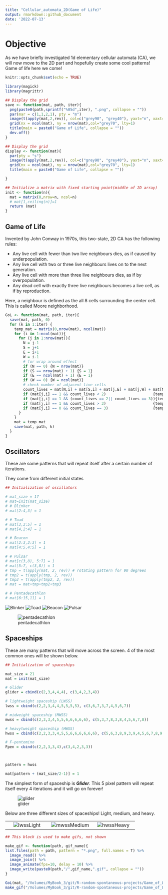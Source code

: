 ```yaml
---
title: "Cellular_automata_2D(Game of Life)"
output: rmarkdown::github_document
date: '2022-07-13'
---
```


# Objective

As we have briefly investigated 1d elementary cellular automata (CA), we will now move to the 2D part and hopefully create some cool patterns! Game of life here we come!


```r
knitr::opts_chunk$set(echo = TRUE)

library(magick)
library(magrittr)
```

```r
## Display the grid
save <- function(mat, path, iter){
  png(paste0(path,sprintf("%05d",iter), ".png", collapse = ""))
  par(mar = c(1,1,2,1), pty = "m") 
  image(t(apply(mat,2,rev)), col=c("grey90", "grey40"), yaxt="n", xaxt="n")
  grid(nx = ncol(mat), ny = nrow(mat),col="grey70", lty=1)
  title(main = paste0("Game of Life", collapse = ""))
  dev.off()
}
```

```r
## Display the grid
display <- function(mat){
  par(pty = "s") 
  image(t(apply(mat,2,rev)), col=c("grey90", "grey40"), yaxt="n", xaxt="n")
  grid(nx = ncol(mat), ny = nrow(mat),col="grey70", lty=1)
  title(main = paste0("Game of Life", collapse = ""))

}
```

```r
## Initialize a matrix with fixed starting point(middle of 2D array)
init <- function(n){
  mat = matrix(0,nrow=n, ncol=n)
  # mat[1,ceiling(n)]=1
  return (mat)
}
```

## Game of Life

Invented by John Conway in 1970s, this two-state, 2D CA has the following rules: 

* Any live cell with fewer than two live neighbours dies, as if caused by underpopulation.
* Any live cell with two or three live neighbours lives on to the next generation.
* Any live cell with more than three live neighbours dies, as if by overpopulation.
* Any dead cell with exactly three live neighbours becomes a live cell, as if by reproduction.


Here, a neighbour is defined as the all 8 cells surrounding the center cell. This is called Moore neighborhood.

```r
GoL <- function(mat, path, iter){
  save(mat, path, 0)
  for (k in 1:iter) {
    temp_mat = matrix(0,nrow(mat), ncol(mat))
    for (i in 1:ncol(mat)){
      for (j in 1:nrow(mat)){
        N = j-1
        S = j+1
        E = i+1
        W = i-1
        # for wrap around effect
        if (N == 0) {N = nrow(mat)}
        if (S == nrow(mat) + 1) {S = 1}
        if (E == ncol(mat) + 1) {E = 1}
        if (W == 0) {W = ncol(mat)}
        # check number of adjacent live cells
        count_lives = mat[N,i] + mat[S,i] + mat[j,E] + mat[j,W] + mat[N,W] + mat[N,E] + mat[S,W] + mat[S,E]
        if (mat[j,i] == 1 && count_lives < 2)                     {temp_mat[j,i] = 0}
        if (mat[j,i] == 1 && (count_lives == 2|| count_lives == 3)){temp_mat[j,i] = 1}
        if (mat[j,i] == 1 && count_lives > 3)                     {temp_mat[j,i] = 0}
        if (mat[j,i] == 0 && count_lives == 3)                    {temp_mat[j,i] = 1}
      }
    }
    mat = temp_mat
    save(mat, path, k)
  }
}
```

## Oscillators

These are some patterns that will repeat itself after a certain number of iterations.

They come from different initial states

```r
## Initialization of oscillators

# mat_size = 17
# mat=init(mat_size)
# # Blinker
# mat[2:4,3] = 1

# # Toad
# mat[3,3:5] = 1 
# mat[4,2:4] = 1

# # Beacon 
# mat[2:3,2:3] = 1
# mat[4:5,4:5] = 1

# # Pulsar
# mat[c(3,8), 5:7] = 1
# mat[5:7, c(3,8)] = 1
# tmp = t(apply(mat, 2, rev)) # rotating pattern for 90 degrees
# tmp2 = t(apply(tmp, 2, rev))
# tmp3 = t(apply(tmp2, 2, rev))
# mat = mat+tmp+tmp2+tmp3

# # Pentadecathlon
# mat[6:15,11] = 1

```

![Blinker](https://media0.giphy.com/media/yRS6RJr9N8JiuzVmna/200w.webp)
![Toad](https://media1.giphy.com/media/NfvVwnUyU6Zg5jWlfA/200w.webp)
![Beacon](https://media4.giphy.com/media/8PcqPIPXbRK50qUef1/200w.webp)
![Pulsar](https://media1.giphy.com/media/jHPa8vcy3zMmnWVhkN/200w.webp)

![pentadecathlon](https://media2.giphy.com/media/nBslXi3zOBM44x6KlJ/giphy.gif?cid=790b7611a378b629621a62794dfacca17024d0212aea497f&rid=giphy.gif&ct=g)

## Spaceships

These are many patterns that will move across the screen. 4 of the most common ones will be shown below.

```r
## Initialization of spaceships

mat_size = 21
mat = init(mat_size)

# Glider
glider = cbind(c(2,3,4,4,4), c(3,4,2,3,4))

# lightweight spaceship (LWSS)
lwss = cbind(c(2,2,3,4,4,5,5,5,5), c(3,6,7,3,7,4,5,6,7))

# midweight spaceship (MWSS)
mwss = cbind(c(2,3,3,4,5,5,6,6,6,6,6), c(5,3,7,8,3,8,4,5,6,7,8))

# heavytweight spaceship (HWSS)
hwss = cbind(c(2,2,3,3,4,5,5,6,6,6,6,6,6), c(5,6,3,8,9,3,9,4,5,6,7,8,9))

# F-pentomino
Fpen = cbind(c(2,2,3,3,4),c(3,4,2,3,3))



pattern = hwss

mat[pattern + (mat_size/2-1)] = 1

```

The simplest form of spaceship is ***Glider***. This 5 pixel pattern will repeat itself every 4 iterations and it will go on forever!

![glider](https://media1.giphy.com/media/Utz2aofGKqNAXk0CZQ/giphy.gif?cid=790b76114e7a8dc5478069b298c1677bfb33233272a3dfe6&rid=giphy.gif&ct=g)

Below are three different sizes of spaceships! Light, medium, and heavy.

| | | |
| :---: | :---: | :---: |
|![lwss](https://media3.giphy.com/media/zWti5Ka2E0CI2xMYiy/giphy.gif)Light|![mwss](https://media3.giphy.com/media/r1HJ2O1mbxiAh44AmO/giphy.gif)Medium|![hwss](https://media0.giphy.com/media/xEm8H7H0qokPE2WqJZ/giphy.gif)Heavy|



```r
## This block is used to make gifs, not shown

make_gif <- function(path, gif_name){
list.files(path = path, pattern = "*.png", full.names = T) %>%
  image_read() %>%
  image_join() %>% 
  image_animate(fps=10, delay = 10) %>% 
  image_write(paste0(path,"/",gif_name,".gif", collapse = ""))
}

GoL(mat, "/Volumes/MyBook_3/git/R-random-spontaneous-projects/Game_of_Life_files/spaceship/hwss//",100)
make_gif("/Volumes/MyBook_3/git/R-random-spontaneous-projects/Game_of_Life_files/spaceship/hwss//", "hwss")
```




